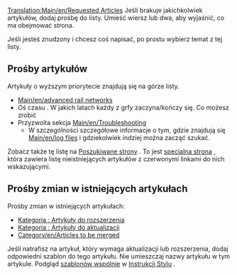 [[Translation:Main/en/Requested Articles]]{{en/-}}
Jeśli brakuje jakichkolwiek artykułów, dodaj prośbę do listy. Umieść wiersz lub dwa, aby wyjaśnić, co ma obejmować strona.

Jeśli jesteś znudzony i chcesz coś napisać, po prostu wybierz temat z tej listy.  

==Prośby artykułów==
Artykuły o wyższym priorytecie znajdują się na górze listy.

* [[Main/en/advanced rail networks]]<!--[[Main/pl/zaawansowane sieci kolejowe]]-->
* Oś czasu . W jakich latach każdy z grf''y'' zaczyna/kończy się. Co możesz zrobić
* Przyzwoita sekcja [[Main/en/Troubleshooting]]<!--[[Main/pl/Rozwiązywanie problemów]]-->
** W szczególności szczegółowe informacje o tym, gdzie znajdują się  [[Main/en/log files]] <!--[[Main/pl/pliki dziennika]]--> i gdziekolwiek indziej można zacząć szukać.

Zobacz także tę listę na <!--[[Main/en/Special:Wantedpages]]-->[[Main/en/Special:Wantedpages|Poszukiwane strony]] . To jest  <!--[[Main/en/Special:Specialpages|special page]]-->[[Main/en/Special:Specialpages|specialna strona]] , która zawiera listę nieistniejących artykułów z czerwonymi linkami do nich wskazującymi.

==Prośby zmian w istniejących artykułach==
Prośby zmian w istniejących artykułach:
* <!--[[Category/en/Articles to be expanded]]-->[[Category/pl/Artykuły do rozbudowy|Kategoria : Artykuły do rozszerzenia]]
* <!--[[Category/en/Articles to be updated]]--> [[Category/pl/Artykuły nieaktualizowane|Kategoria : Artykuły do ​aktualizacji]]
* [[Category/en/Articles to be merged]] <!--[[Category/pl/Artykuły do ​​scalenia]]-->

Jeśli natrafisz na artykuł, który wymaga aktualizacji lub rozszerzenia, dodaj odpowiedni szablon do tego artykułu. Nie umieszczaj nazwy artykułu w tym artykule. Podgląd <!--[[Main/en/Manual of Style/Common templates|common templates]]-->[[Main/pl/Podręcznik Stylu/Wspólne szablony|szablonów wspólnie]] w <!--[[Main/en/Manual of Style|Manual of Style]]--> [[Main/pl/Instrukcja Stylów|Instrukcji Stylu]] .